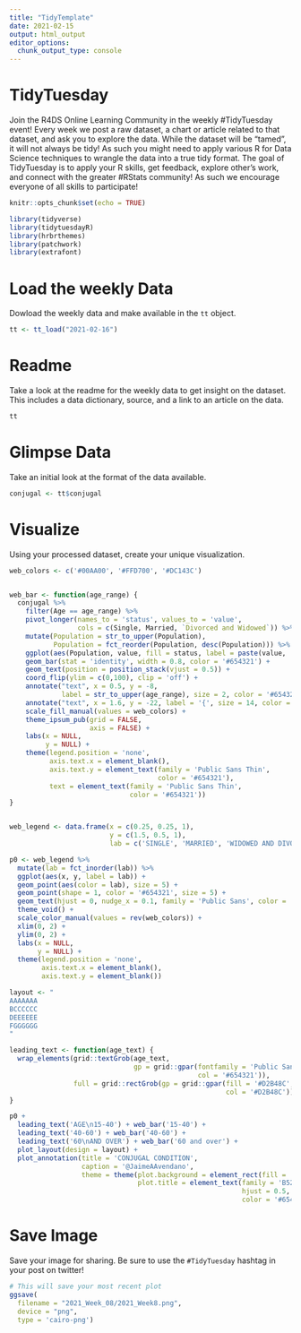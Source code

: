 ```yaml
---
title: "TidyTemplate"
date: 2021-02-15
output: html_output
editor_options: 
  chunk_output_type: console
---
```


# TidyTuesday

Join the R4DS Online Learning Community in the weekly #TidyTuesday event!
Every week we post a raw dataset, a chart or article related to that dataset, and ask you to explore the data.
While the dataset will be “tamed”, it will not always be tidy! As such you might need to apply various R for Data Science techniques to wrangle the data into a true tidy format.
The goal of TidyTuesday is to apply your R skills, get feedback, explore other’s work, and connect with the greater #RStats community!
As such we encourage everyone of all skills to participate!

```r

knitr::opts_chunk$set(echo = TRUE)

library(tidyverse)
library(tidytuesdayR)
library(hrbrthemes)
library(patchwork)
library(extrafont)

```

# Load the weekly Data

Dowload the weekly data and make available in the `tt` object.

```r

tt <- tt_load("2021-02-16")

```


# Readme

Take a look at the readme for the weekly data to get insight on the dataset.
This includes a data dictionary, source, and a link to an article on the data.

```r

tt

```


# Glimpse Data

Take an initial look at the format of the data available.

```r

conjugal <- tt$conjugal

```


# Visualize

Using your processed dataset, create your unique visualization.

```r
web_colors <- c('#00AA00', '#FFD700', '#DC143C')


web_bar <- function(age_range) {
  conjugal %>%
    filter(Age == age_range) %>%
    pivot_longer(names_to = 'status', values_to = 'value', 
                 cols = c(Single, Married, `Divorced and Widowed`)) %>%
    mutate(Population = str_to_upper(Population),
           Population = fct_reorder(Population, desc(Population))) %>%
    ggplot(aes(Population, value, fill = status, label = paste(value, '%') )) +
    geom_bar(stat = 'identity', width = 0.8, color = '#654321') +
    geom_text(position = position_stack(vjust = 0.5)) +
    coord_flip(ylim = c(0,100), clip = 'off') +
    annotate("text", x = 0.5, y = -8, 
             label = str_to_upper(age_range), size = 2, color = '#654321') +
    annotate("text", x = 1.6, y = -22, label = '{', size = 14, color = '#654321') +
    scale_fill_manual(values = web_colors) +
    theme_ipsum_pub(grid = FALSE,
                    axis = FALSE) +
    labs(x = NULL,
         y = NULL) +
    theme(legend.position = 'none', 
          axis.text.x = element_blank(),
          axis.text.y = element_text(family = 'Public Sans Thin',
                                     color = '#654321'),
          text = element_text(family = 'Public Sans Thin',
                              color = '#654321'))
}


web_legend <- data.frame(x = c(0.25, 0.25, 1),
                         y = c(1.5, 0.5, 1),
                         lab = c('SINGLE', 'MARRIED', 'WIDOWED AND DIVORCED'))

p0 <- web_legend %>%
  mutate(lab = fct_inorder(lab)) %>%
  ggplot(aes(x, y, label = lab)) +
  geom_point(aes(color = lab), size = 5) +
  geom_point(shape = 1, color = '#654321', size = 5) +
  geom_text(hjust = 0, nudge_x = 0.1, family = 'Public Sans', color = '#654321') +
  theme_void() +
  scale_color_manual(values = rev(web_colors)) +
  xlim(0, 2) +
  ylim(0, 2) +
  labs(x = NULL, 
       y = NULL) +
  theme(legend.position = 'none',
        axis.text.x = element_blank(),
        axis.text.y = element_blank())

layout <- "
AAAAAAA
BCCCCCC
DEEEEEE
FGGGGGG
"

leading_text <- function(age_text) {
  wrap_elements(grid::textGrob(age_text,
                               gp = grid::gpar(fontfamily = 'Public Sans Thin',
                                               col = '#654321')),
                full = grid::rectGrob(gp = grid::gpar(fill = '#D2B48C',
                                                      col = '#D2B48C')))
}

p0 + 
  leading_text('AGE\n15-40') + web_bar('15-40') + 
  leading_text('40-60') + web_bar('40-60') +
  leading_text('60\nAND OVER') + web_bar('60 and over') +
  plot_layout(design = layout) +
  plot_annotation(title = 'CONJUGAL CONDITION',
                  caption = '@JaimeAAvendano',
                  theme = theme(plot.background = element_rect(fill = '#D2B48C'),
                                plot.title = element_text(family = 'B52-ULCW00-ULC',
                                                          hjust = 0.5,
                                                          color = '#654321')))
```

# Save Image

Save your image for sharing. Be sure to use the `#TidyTuesday` hashtag in your post on twitter! 

```r

# This will save your most recent plot
ggsave(
  filename = "2021_Week_08/2021_Week8.png",
  device = "png",
  type = 'cairo-png')

```
